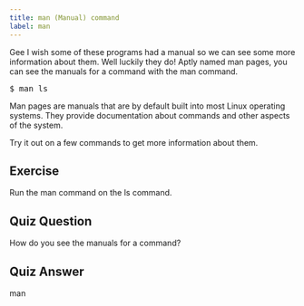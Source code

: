 ```yaml
---
title: man (Manual) command
label: man
---
```


Gee I wish some of these programs had a manual so we can see some more information about them. Well luckily they do! Aptly named man pages, you can see the manuals for a command with the man command.

<pre>$ man ls</pre>

Man pages are manuals that are by default built into most Linux operating systems. They provide documentation about commands and other aspects of the system.

Try it out on a few commands to get more information about them.

## Exercise

Run the man command on the ls command.

## Quiz Question

How do you see the manuals for a command?

## Quiz Answer

man
